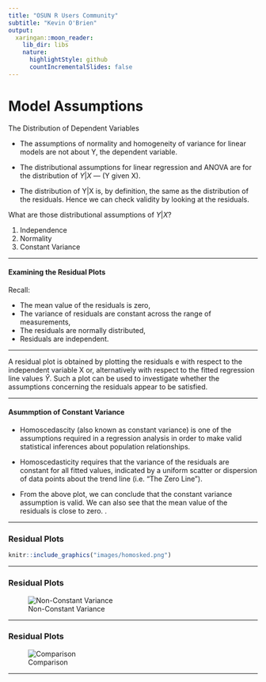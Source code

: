 ```yaml
---
title: "OSUN R Users Community"
subtitle: "Kevin O'Brien"
output:
  xaringan::moon_reader:
    lib_dir: libs
    nature:
      highlightStyle: github
      countIncrementalSlides: false
---
```

Model Assumptions
==========================
The Distribution of Dependent Variables

*  The assumptions of normality and homogeneity of variance for linear models are not about Y, the dependent variable.  

*  The distributional assumptions for linear regression and ANOVA are for the distribution of $Y|X$ — (Y given X).  

*  The distribution of Y|X is, by definition, the same as the distribution of the residuals. Hence we can check validity by looking at the residuals.  


What are those distributional assumptions of $Y|X$?


1.  Independence
2.  Normality
3.  Constant Variance

---

#### Examining the Residual Plots

Recall: 

* The mean value of the residuals is zero,
* The variance of residuals are constant across the range of measurements,
* The residuals are normally distributed,
* Residuals are independent.


---

A residual plot is obtained by plotting the residuals e with respect to the independent variable X or,
alternatively with respect to the fitted regression line values $\hat{Y}$. Such a plot can be used to
investigate whether the assumptions concerning the residuals appear to be satisfied.


---

#### Asummption of Constant Variance

* Homoscedascity (also known as constant variance) is one of the assumptions required in a
regression analysis in order to make valid statistical inferences about population relationships.

* Homoscedasticity requires that the variance of the residuals are constant for all fitted values,
indicated by a uniform scatter or dispersion of data points about the trend line (i.e. "The Zero Line").
* From the above plot, we can conclude that the constant variance assumption is valid. We can also
see that the mean value of the residuals is close to zero. \textit{(Theoretically it is precisely zero)}.


---

### Residual Plots

```r
knitr::include_graphics("images/homosked.png")
```


---

### Residual Plots

![Non-Constant Variance](images/heteroscedascity.jpg)



---

### Residual Plots

![Comparison](images/homosked2.png)




---
